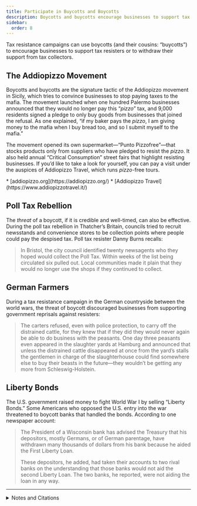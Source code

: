 ```yaml
---
title: Participate in Buycotts and Boycotts
description: Boycotts and buycotts encourage businesses to support tax resisters or to withdraw their support from tax collectors.
sidebar:
  order: 8
---
```


Tax resistance campaigns can use boycotts (and their cousins: “buycotts”) to encourage businesses to support tax resisters or to withdraw their support from tax collectors.

## <Badge text="Example" size="medium" /> The Addiopizzo Movement

Boycotts and buycotts are the signature tactic of the Addiopizzo movement in Sicily, which tries to convince businesses to stop paying taxes to the mafia.
The movement launched when one hundred Palermo businesses announced that they would no longer pay this “<i lang="it">pizzo</i>” tax, and 9,000 residents signed a pledge to only buy goods from businesses that joined the refusal.
As one explained, “if my baker pays the <i lang="it">pizzo</i>, I am giving money to the mafia when I buy bread too, and so I submit myself to the mafia.”

The movement opened its own supermarket—“Punto Pizzofree”—that stocks products only from suppliers who have pledged to resist the <i lang="it">pizzo</i>.
It also held annual “Critical Consumption” street fairs that highlight resisting businesses.
If you’d like to take a look for yourself, you can pay a visit under the auspices of Addiopizzo Travel, which runs <i lang="it">pizzo</i>-free tours.

<Aside type="tip" title="Links">
* [addiopizzo.org](https://addiopizzo.org/)
* [Addiopizzo Travel](https://www.addiopizzotravel.it/)
</Aside>

## <Badge text="Example" size="medium" /> Poll Tax Rebellion

The *threat* of a boycott, if it is credible and well-timed, can also be effective.
During the poll tax rebellion in Thatcher’s Britain, councils tried to recruit newsstands and convenience stores to be collection points where people could pay the despised tax.
Poll tax resister Danny Burns recalls:

> In Bristol, the city council identified twenty newsagents who they hoped would collect the Poll Tax.
> Within weeks of the list being circulated six pulled out.
> Local communities made it plain that they would no longer use the shops if they continued to collect.

## <Badge text="Example" size="medium" /> German Farmers

During a tax resistance campaign in the German countryside between the world wars, the threat of boycott discouraged businesses from supporting government reprisals against resisters:

> The carters refused, even with police protection, to carry off the distrained cattle, for they knew that if they did they would never again be able to do business with the peasants.
> One day three peasants even appeared in the slaughter yards at Hamburg and announced that unless the distrained cattle disappeared at once from the yard’s stalls the gentlemen in charge of the slaughterhouse could find somewhere else to buy their beasts in the future—they wouldn’t be getting any more from Schleswig-Holstein.

## <Badge text="Example" size="medium" /> Liberty Bonds

The U.S. government raised money to fight World War I by selling “Liberty Bonds.”
Some Americans who opposed the U.S. entry into the war threatened to boycott banks that handled the bonds.
According to one newspaper account:

> The President of a Wisconsin bank has advised the Treasury that his depositors, mostly Germans, or of German parentage, have withdrawn many thousands of dollars from his bank because he aided the First Liberty Loan.
>
> These depositors, he added, had taken their accounts to two rival banks on the understanding that those banks would not aid the second Liberty Loan.
> The two banks, he reported, were not aiding the loan in any way.

---

<details>
<summary>Notes and Citations</summary>

* Kington, Tom [“Shopkeepers revolt against Sicilian Mafia”](https://www.theguardian.com/world/2008/mar/09/internationalcrime.italy) <i>The Observer</i> 8 March 2008
* Humphreys, Adrian [“Beating the Mafia at their own game: After years of paying a ‘protection’ tax, Palermo businesses came together to fight back”](https://nationalpost.com/news/beating-the-mafia-at-their-own-game-after-years-of-paying-a-protection-tax-palermo-businesses-came-together-to-fight-back) <i>National Post</i> 23 January 2013
* Burns, Danny <i>Poll Tax Rebellion</i> (1992) p. 65
* von Salomon, Ernst <i>Fragebogen</i> (English translation, Doubleday, 1955) [p. 135](https://archive.org/details/fragebogenquesti00salo/page/135/mode/1up)
* “Kaiser’s Aids Try To Defeat Second Loan For Liberty” <i>The Owosso Argus-Press</i> 18 October 1917, p. 1

</details>

